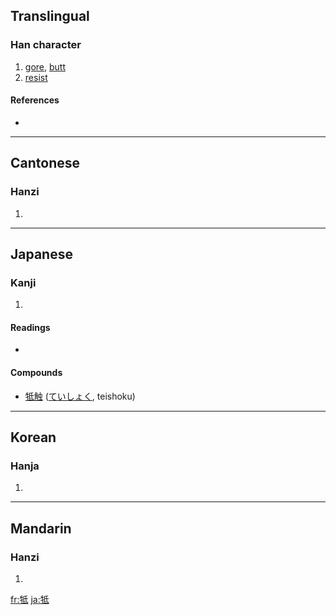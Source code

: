 {{also|觝}}
==Translingual==

===Han character===
{{Han char|rn=93|rad=牛|as=05|sn=9|four=2254<sub>0</sub>|canj=竹手竹心一 (HQHPM)}}

# [[gore]], [[butt]]
# [[resist]]

====References====
* {{Han ref|kx=0700.050|dkj=19988|dj=1112.180|hdz=31807.150|uh=7274|ud=29300|bh=ACBB|bd=44219}}

----

==Cantonese==

===Hanzi===
{{yue-hanzi|jyut=|y=dai2}}

# {{defn|Cantonese}}

----

==Japanese==

===Kanji===
{{ja-kanji|grade=|rs=牛05}}

# {{defn|Japanese}}

====Readings====
* {{ja-readings|on=[[てい]] (tei)|kun=[[ふれる]] (fureru)}}

====Compounds====
* [[牴触]] ([[ていしょく]], teishoku)

----

==Korean==

===Hanja===
{{ko-hanja|hangeul=저|eumhun=|rv=jeo|mr=chŏ|y=ce}}

# {{defn|Korean}}

----

==Mandarin==

===Hanzi===
{{cmn-hanzi|pin=[[dǐ]] ([[di3]])|wg=ti<sup>3</sup>}}

# {{defn|Mandarin}}

[[fr:牴]]
[[ja:牴]]